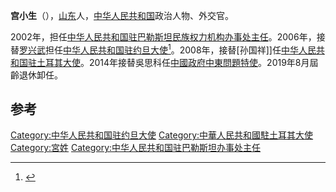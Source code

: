 '''宫小生'''（{{bd|1953年|3月}}），[[山东|山东]]人，[[中华人民共和国|中华人民共和国]]政治人物、外交官。

2002年，担任[[中国驻巴勒斯坦大使列表|中华人民共和国驻巴勒斯坦民族权力机构办事处主任]]。2006年，接替[[罗兴武|罗兴武]]担任[[中国驻约旦大使列表|中华人民共和国驻约旦大使]]<ref>{{cite web|author=中华人民共和国外交部|title=中国驻约旦历任大使|url=http://www.mfa.gov.cn/chn/pds/ziliao/wjrw/2167/2169/t9173.htm|publisher=中华人民共和国外交部|accessdate=2012-03-03}}</ref>。2008年，接替[孙国祥]]任[[中国驻土耳其大使列表|中华人民共和国驻土耳其大使]]。2014年接替吳思科任[[中國政府中東問題特使|中國政府中東問題特使]]。2019年8月屆齡退休卸任。

== 参考 ==
{{reflist}}

{{start box}}
{{s-dip}}
{{succession box|[[吴久洪|吴久洪]]|[[杨伟国|杨伟国]]|[[中国驻巴勒斯坦大使列表|中华人民共和国驻巴勒斯坦民族权力机构办事处主任]]|2002年11月－2005年7月}}
{{succession box|[[罗兴武|罗兴武]]|[[郁红阳|郁红阳]]|[[中国驻约旦大使列表|中华人民共和国驻约旦大使]]|2006年9月－2008年10月}}
{{succession box|[[孙国祥|孙国祥]]|[[郁紅陽|郁紅陽]]|[[中国驻土耳其大使列表|中华人民共和国驻土耳其大使]]|2008年10月－2014年7月}}
{{end box}}
{{中国政治人物小作品}}

[[Category:中华人民共和国驻约旦大使|Category:中华人民共和国驻约旦大使]]
[[Category:中華人民共和國駐土耳其大使|Category:中華人民共和國駐土耳其大使]]
[[Category:宮姓|Category:宮姓]]
[[Category:中华人民共和国驻巴勒斯坦办事处主任|Category:中华人民共和国驻巴勒斯坦办事处主任]]